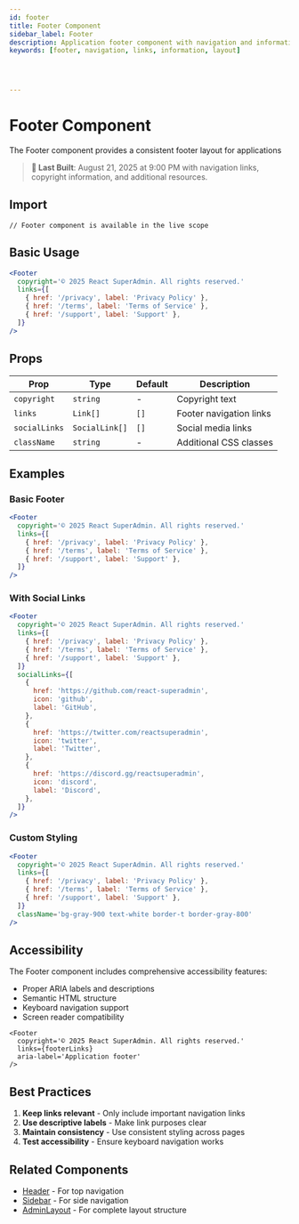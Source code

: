 ```yaml
---
id: footer
title: Footer Component
sidebar_label: Footer
description: Application footer component with navigation and information
keywords: [footer, navigation, links, information, layout]




---
```



# Footer Component

The Footer component provides a consistent footer layout for applications

> **🔄 Last Built**: August 21, 2025 at 9:00 PM
 with navigation links, copyright information, and additional resources.

## Import

```tsx
// Footer component is available in the live scope
```

## Basic Usage

```jsx live
<Footer
  copyright='© 2025 React SuperAdmin. All rights reserved.'
  links={[
    { href: '/privacy', label: 'Privacy Policy' },
    { href: '/terms', label: 'Terms of Service' },
    { href: '/support', label: 'Support' },
  ]}
/>
```

## Props

| Prop          | Type           | Default | Description             |
| ------------- | -------------- | ------- | ----------------------- |
| `copyright`   | `string`       | -       | Copyright text          |
| `links`       | `Link[]`       | `[]`    | Footer navigation links |
| `socialLinks` | `SocialLink[]` | `[]`    | Social media links      |
| `className`   | `string`       | -       | Additional CSS classes  |

## Examples

### Basic Footer

```jsx live
<Footer
  copyright='© 2025 React SuperAdmin. All rights reserved.'
  links={[
    { href: '/privacy', label: 'Privacy Policy' },
    { href: '/terms', label: 'Terms of Service' },
    { href: '/support', label: 'Support' },
  ]}
/>
```

### With Social Links

```jsx live
<Footer
  copyright='© 2025 React SuperAdmin. All rights reserved.'
  links={[
    { href: '/privacy', label: 'Privacy Policy' },
    { href: '/terms', label: 'Terms of Service' },
    { href: '/support', label: 'Support' },
  ]}
  socialLinks={[
    {
      href: 'https://github.com/react-superadmin',
      icon: 'github',
      label: 'GitHub',
    },
    {
      href: 'https://twitter.com/reactsuperadmin',
      icon: 'twitter',
      label: 'Twitter',
    },
    {
      href: 'https://discord.gg/reactsuperadmin',
      icon: 'discord',
      label: 'Discord',
    },
  ]}
/>
```

### Custom Styling

```jsx live
<Footer
  copyright='© 2025 React SuperAdmin. All rights reserved.'
  links={[
    { href: '/privacy', label: 'Privacy Policy' },
    { href: '/terms', label: 'Terms of Service' },
    { href: '/support', label: 'Support' },
  ]}
  className='bg-gray-900 text-white border-t border-gray-800'
/>
```

## Accessibility

The Footer component includes comprehensive accessibility features:

- Proper ARIA labels and descriptions
- Semantic HTML structure
- Keyboard navigation support
- Screen reader compatibility

```tsx
<Footer
  copyright='© 2025 React SuperAdmin. All rights reserved.'
  links={footerLinks}
  aria-label='Application footer'
/>
```

## Best Practices

1. **Keep links relevant** - Only include important navigation links
2. **Use descriptive labels** - Make link purposes clear
3. **Maintain consistency** - Use consistent styling across pages
4. **Test accessibility** - Ensure keyboard navigation works

## Related Components

- [Header](/docs/components/header) - For top navigation
- [Sidebar](/docs/components/sidebar) - For side navigation
- [AdminLayout](/docs/components/admin-layout) - For complete layout structure
